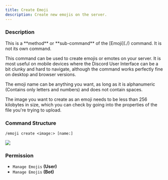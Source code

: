 ```yaml
---
title: Create Emoji
description: Create new emojis on the server.
---
```


### Description

<Callout type="warning">
This is a **method** or **sub-command** of the [Emoji](./) command. It is not its own command.
</Callout>

This command can be used to create emojis or emotes on your server. It is most useful on mobile devices where the Discord User Interface can be a bit clunky and hard to navigate, although the command works perfectly fine on desktop and browser versions.

The emoji name can be anything you want, as long as it is alphanumeric (Contains only letters and numbers) and does not contain spaces.

The image you want to create as an emoji needs to be less than 256 kilobytes in size, which you can check by going into the properties of the file you're trying to upload.

### Command Structure

```
/emoji create <image:> [name:]
```

![](https://i.imgur.com/Zm3N8Wg.png)

### **Permission**

* `Manage Emojis` **(User)**
* `Manage Emojis` **(Bot)**

